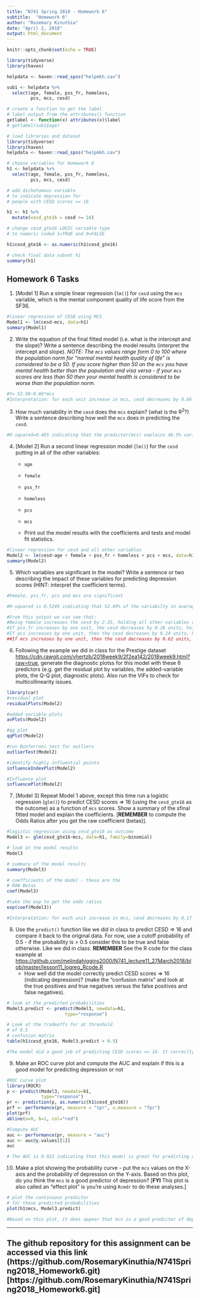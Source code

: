 ```yaml
---
title: "N741 Spring 2018 - Homework 6"
subtitle:  "Homework 6"
author: "Rosemary Kinuthia"
date: "April 2, 2018"
output: html_document
---
```


```r
knitr::opts_chunk$set(echo = TRUE)
```

```r
library(tidyverse)
library(haven)
```

```r
helpdata <- haven::read_spss("helpmkh.sav")

```

```r
sub1 <- helpdata %>%
  select(age, female, pss_fr, homeless, 
         pcs, mcs, cesd)
```

```r
# create a function to get the label
# label output from the attributes() function
getlabel <- function(x) attributes(x)$label
# getlabel(sub1$age)
```

```r
# load libraries and dataset
library(tidyverse)
library(haven)
helpdata <- haven::read_spss("helpmkh.sav")
```

```r
# choose variables for Homework 6
h1 <- helpdata %>%
  select(age, female, pss_fr, homeless, 
         pcs, mcs, cesd)
```

```r
# add dichotomous variable
# to indicate depression for
# people with CESD scores >= 16

h1 <- h1 %>%
  mutate(cesd_gte16 = cesd >= 16)
```

```r
# change cesd_gte16 LOGIC variable type
# to numeric coded 1=TRUE and 0=FALSE

h1$cesd_gte16 <- as.numeric(h1$cesd_gte16)
```

```r
# check final data subset h1
summary(h1)
```


## Homework 6 Tasks
1. [Model 1] Run a simple linear regression (`lm()`) for `cesd` using the `mcs` variable, which is the mental component quality of life score from the SF36.

```r
#linear regression of CESD using MCS
Model1 <- lm(cesd~mcs, data=h1)
summary(Model1)
```

2. Write the equation of the final fitted model (i.e. what is the intercept and the slope)? Write a sentence describing the model results (interpret the intercept and slope). _NOTE: The `mcs` values range form 0 to 100 where the population norm for "normal mental health quality of life" is considered to be a 50. If you score higher than 50 on the `mcs` you have mental health better than the population and visa versa - if your `mcs` scores are less than 50 then your mental health is considered to be worse than the population norm._

```r
#Y= 53.90-0.66*mcs
#Interpretation: for each unit increase in mcs, cesd decreases by 0.66
```

3. How much variability in the `cesd` does the `mcs` explain? (what is the R<sup>2</sup>?) Write a sentence describing how well the `mcs` does in predicting the `cesd`.
```r
#R-squared=0.465 indicating that the predictor(mcs) explains 46.5% variability in the outcome(cesd)
```

4. [Model 2] Run a second linear regression model (`lm()`) for the `cesd` putting in all of the other variables: 
    + `age`
    + `female`
    + `pss_fr`
    + `homeless`
    + `pcs`
    + `mcs`
    
    + Print out the model results with the coefficients and tests and model fit statistics.
    
```r
#linear regression for cesd and all other variables
Model2 <- lm(cesd~age + female + pss_fr + homeless + pcs + mcs, data=h1)
summary(Model2)
```

5. Which variables are significant in the model? Write a sentence or two describing the impact of these variables for predicting depression scores (HINT: interpret the coefficient terms).

```r
#Female, pss_fr, pcs and mcs are significant

#R-squared is 0.5249 indicating that 52.49% of the variabilty in average cesd is due to the independent variables in the model

#From this output we can see that:
#Being female increases the cesd by 2.35, holding all other variables constant
#If pss_fr increases by one unit, the cesd decreases by 0.26 units, holding all other variables constant.
#If pcs increases by one unit, then the cesd decreases by 0.24 units, holding all other variables constant.
##If mcs increases by one unit, then the cesd decreases by 0.62 units, holding all other variables constant.
```

6. Following the example we did in class for the Prestige dataset [https://cdn.rawgit.com/vhertzb/2018week9/2f2ea142/2018week9.html?raw=true](https://cdn.rawgit.com/vhertzb/2018week9/2f2ea142/2018week9.html?raw=true), generate the diagnostic plotss for this model with these 6 predictors (e.g. get the residual plot by variables, the added-variable plots, the Q-Q plot, diagnostic plots). Also run the VIFs to check for multicollinearity issues.

```r
library(car)
#residual plot
residualPlots(Model2)
```

```r
#added variable plots
avPlots(Model2)
```

```r
#qq plot
qqPlot(Model2)
```

```r
#run Bonferroni test for outliers
outlierTest(Model2)
```

```r
#identify highly influential points
influenceIndexPlot(Model2)
```

```r
#Influence plot
influencePlot(Model2)
```

7. [Model 3] Repeat Model 1 above, except this time run a logistic regression (`glm()`) to predict CESD scores => 16 (using the `cesd_gte16` as the outcome) as a function of `mcs` scores. Show a summary of the sfinal fitted model and explain the coefficients. [**REMEMBER** to compute the Odds Ratios after you get the raw coefficient (betas)].

```r
#logistic regression using cesd_gte16 as outcome
Model3 <- glm(cesd_gte16~mcs, data=h1, family=binomial)
```

```r
# look at the model results
Model3
```

```r
# summary of the model results
summary(Model3)
```

```r
# coefficients of the model - these are the
# RAW Betas 
coef(Model3)
```

```r
#take the exp to get the odds ratios
exp(coef(Model3))
```

```r
#Interpretation: for each unit increase in mcs, cesd decreases by 0.17
```
8. Use the `predict()` function like we did in class to predict CESD => 16 and compare it back to the original data. For now, use a cutoff probability of 0.5 - if the probability is > 0.5 consider this to be true and false otherwise. Like we did in class. **REMEMBER** See the R code for the class example at [https://github.com/melindahiggins2000/N741_lecture11_27March2018/blob/master/lesson11_logreg_Rcode.R](https://github.com/melindahiggins2000/N741_lecture11_27March2018/blob/master/lesson11_logreg_Rcode.R)
    + How well did the model correctly predict CESD scores => 16 (indicating depression)? (make the "confusion matrix" and look at the true positives and true negatives versus the false positives and false negatives).

```r
# look at the predicted probabilities
Model3.predict <- predict(Model3, newdata=h1,
                      type="response")
```


```r
# Look at the tradeoffs for at threshold
# of 0.5
# confusion matrix
table(h1$cesd_gte16, Model3.predict > 0.5)
```
```r
#The model did a good job of predicting CESD scores => 16. It correclty predicted 395 of all the true cases
```
9. Make an ROC curve plot and compute the AUC and explain if this is a good model for predicting depression or not

```r
#ROC curve plot
library(ROCR)
p <- predict(Model3, newdata=h1, 
             type="response")
pr <- prediction(p, as.numeric(h1$cesd_gte16))
prf <- performance(pr, measure = "tpr", x.measure = "fpr")
plot(prf)
abline(a=0, b=1, col="red")
```

```r
#Compute AUC
auc <- performance(pr, measure = "auc")
auc <- auc@y.values[[1]]
auc
```

```r
# The AUC is 0.922 indicating that this model is great for predicting depression
```
10. Make a plot showing the probability curve - put the `mcs` values on the X-axis and the probability of depression on the Y-axis. Based on this plot, do you think the `mcs` is a good predictor of depression? [**FYI** This plot is also called an "effect plot" is you're using `Rcmdr` to do these analyses.]

```r
# plot the continuous predictor
# for these predicted probabilities
plot(h1$mcs, Model3.predict)
```

```r
#Based on this plot, it does appear that mcs is a good predictor of depression.
```

---

The github repository for this assignment can be accessed via this link (https://github.com/RosemaryKinuthia/N741Spring2018_Homework6.git)[https://github.com/RosemaryKinuthia/N741Spring2018_Homework6.git]
---



